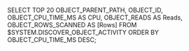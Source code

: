 SELECT TOP 20 OBJECT_PARENT_PATH, OBJECT_ID, OBJECT_CPU_TIME_MS AS CPU, OBJECT_READS AS Reads, OBJECT_ROWS_SCANNED AS [Rows]
   FROM $SYSTEM.DISCOVER_OBJECT_ACTIVITY
  ORDER BY OBJECT_CPU_TIME_MS DESC; 